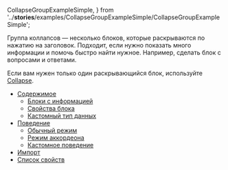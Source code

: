 
  CollapseGroupExampleSimple,
} from '../__stories__/examples/CollapseGroupExampleSimple/CollapseGroupExampleSimple';

Группа коллапсов — несколько блоков, которые раскрываются по нажатию на заголовок. Подходит, если нужно показать много информации и помочь быстро найти нужное. Например, сделать блок с вопросами и ответами.

Если вам нужен только один раскрывающийся блок, используйте [Collapse](##LIBS.STAND|stand:uikit-components-collapse-stable).

<CollapseGroupExampleSimple />

<MdxMenu>

- [Содержимое](##LIBS.STAND.DEV|stand:uikit-components-collapsegroup-stable|hash:заголовок)
  - [Блоки с информацией](##LIBS.STAND.DEV|stand:uikit-components-collapsegroup-stable|hash:блоки-с-информацией)
  - [Свойства блока](##LIBS.STAND.DEV|stand:uikit-components-collapsegroup-stable|hash:свойства-блока)
  - [Кастомный тип данных](##LIBS.STAND.DEV|stand:uikit-components-collapsegroup-stable|hash:кастомный-тип-данных)
- [Поведение](##LIBS.STAND.DEV|stand:uikit-components-collapsegroup-stable|hash:поведение)
  - [Обычный режим](##LIBS.STAND.DEV|stand:uikit-components-collapsegroup-stable|hash:обычный-режим)
  - [Режим аккордеона](##LIBS.STAND.DEV|stand:uikit-components-collapsegroup-stable|hash:режим-аккордеона)
  - [Кастомное поведение](##LIBS.STAND.DEV|stand:uikit-components-collapsegroup-stable|hash:кастомное-поведение)
- [Импорт](##LIBS.STAND.DEV|stand:uikit-components-collapsegroup-stable|hash:импорт)
- [Список свойств](##LIBS.STAND.DEV|stand:uikit-components-collapsegroup-stable|hash:свойства)

</MdxMenu>
